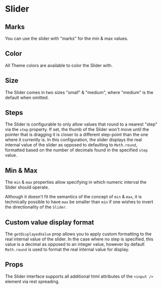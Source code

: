 
# Slider

<Canvas withSource="open">
    <Story id="components-slider--basic" />
</Canvas>

## Marks

You can use the slider with "marks" for the min & max values.

<Canvas>
  <Story id="components-slider--marks" />
</Canvas>

## Color

All Theme colors are available to color the Slider with.

<Canvas>
  <Story id="components-slider--color" />
</Canvas>

## Size

The Slider comes in two sizes "small" & "medium", where "medium" is the default when omitted.

<Canvas>
  <Story id="components-slider--size" />
</Canvas>

## Steps

The Slider is configurable to only allow values that round to a nearest "step" via the `step` property.
If set, the thumb of the Slider won't move until the pointer that is dragging it is closer to a different
step-point than the one where it currently is. In this configuration, the slider displays the real internal
value of the slider as opposed to defaulting to `Math.round`, formatted based on the number of decimals found
in the specified `step` value.

<Canvas>
  <Story id="components-slider--step" />
</Canvas>

## Min & Max

The `min` & `max` properties allow specifying in which numeric interval the Slider should operate.

<Canvas>
  <Story id="components-slider--min-max" />
</Canvas>

Although it doesn't fit the semantics of the concept of `min` & `max`, it is technically possible
to have `max` be smaller than `min` if one wishes to invert the directionality of the `Slider`.

<Canvas>
  <Story id="components-slider--min-max-inverted" />
</Canvas>

## Custom value display format

The `getDisplayedValue` prop allows you to apply custom formatting to the real internal value of the slider.
In the case where no step is specified, this value is a decimal as opposed to an integer value, however by
default `Math.round` is used to format the real internal value for display.

<Canvas>
  <Story id="components-slider--custom-value-display-format" />
</Canvas>


## Props

The Slider interface supports all additional html attributes of the `<input />` element via rest spreading.

<ArgsTable story={PRIMARY_STORY} />

